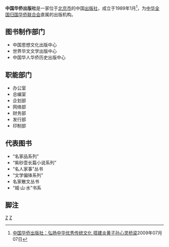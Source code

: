 {{Infobox Company 
| company_name = 中国华侨出版社
| company_name_en = 
| company_logo = 
| company_type = [[出版业|出版业]]
| company_slogan = 
| market_information = 
| foundation = 1989年1月
| location = 北京市朝阳区静安里26号
| zip_code = 
| telephone_no = 010-64437510
| key_people = 
| industry = 
| products = 
| capital = 
| revenue = 
| operating_income = 
| profit = 
| market_value =
| num_employees =
| P/E ratio =
| earnings per share =
| Net asset value =
| accounting_period = 
| parent = 
| divisions = 
| subsid = 
| homepage = http://www.oveaschin.com/
| footnotes = 
| width = 
}}
'''中国华侨出版社'''是一家位于[[北京市|北京市]]的中国[[出版社|出版社]]，成立于1989年1月<ref>[http://cd.qq.com/a/20090707/003041.htm 中国华侨出版社：弘扬中华优秀传统文化 搭建炎黄子孙心灵桥梁]2009年07月07日</ref>，为[[中华全国归国华侨联合会|中华全国归国华侨联合会]]直属的出版机构。

== 图书制作部门 ==
* 中国思想文化出版中心
* 世界华文文学出版中心
* 中国华人华侨历史出版中心

== 职能部门 ==
* 办公室
* 总编室
* 企划部
* 网络部
* 财务部
* 发行部
* 印制部

== 代表图书 ==
* “名家品系列”
* “紫砂壶长篇小说系列”
* “名人家事”丛书
* “文学偏锋系列”
* 名家散文丛书
* “城·山·水”书系
== 脚注 ==
{{reflist}}

[[Category:1989年成立的公司|Z]]
[[Category:中华人民共和国出版社|Z]]